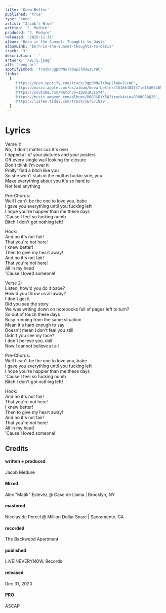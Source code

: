 ```yaml
---
title: 'Knew Better'
published: 'true'
type: 'song'
artist: "Jacob's Blue"
written: 'J. Medure'
produced: 'J. Medure'
released: '2020-12-31'
album: 'Born in the Sunset: Thoughts to Oasis'
albumLink: 'born-in-the-sunset-thoughts-to-oasis'
track: '3'
description: ' '
artwork: '/BITS.jpeg'
alt: 'song-art'
spotifyEmbed: 'track/3gpCWNwTX0wp2lWUwJLrWC'
links:
  [
    'https://open.spotify.com/track/3gpCWNwTX0wp2lWUwJLrWC',
    'https://music.apple.com/us/album/knew-better/1546646373?i=1546646559&app=music',
    'https://youtube.com/watch?v=zpBUIKJzSY4',
    'https://music.amazon.com/albums/B08RGD1X5Q?trackAsin=B08RG88QZ6',
    'https://listen.tidal.com/track/167571029',
  ]
---
```


# Lyrics

Verse 1:  
No, It don't matter cuz it's over  
I ripped all of your pictures and your posters  
Off every single wall looking for closure  
Don't think I'm over it  
Prolly' find a bitch like you  
So she won't stab in the motherfuckin side, you  
Make everything about you it's so hard to  
Not feel anything

Pre-Chorus:  
Well I can't be the one to love you, babe  
I gave you everything until you fucking left  
I hope you're happier than me these days  
'Cause I feel so fucking numb  
Bitch I don't got nothing left!

Hook:  
And no it's not fair!  
That you're not here!  
I knew better!  
Then to give my heart away!  
And no it's not fair!  
That you're not here!  
All in my head  
'Cause I loved someone!

Verse 2:  
Listen, how'd you do it babe?  
How'd you throw us all away?  
I don't get it  
Did you see the story  
We was writing down on notebooks full of pages left to turn?  
So out of touch these days  
Busy running from the same situation  
Mean it's hard enough to say  
Doesn't mean I don't feel you still  
Didn't you see my face?  
I don't believe you, doll  
Now I cannot believe at all

Pre-Chorus:  
Well I can't be the one to love you, babe  
I gave you everything until you fucking left  
I hope you're happier than me these days  
'Cause I feel so fucking numb  
Bitch I don't got nothing left!

Hook:  
And no it's not fair!  
That you're not here!  
I knew better!  
Then to give my heart away!  
And no it's not fair!  
That you're not here!  
All in my head  
'Cause I loved someone!

## Credits

<div className="album-credits flex-col w-full not-prose justify-start">
  <div className="credit flex-auto flex-grow">
    <h4>written + produced</h4>
    <p>Jacob Medure</p>
  </div>
  <div className="credit flex-auto flex-grow">
    <h4>Mixed</h4>
    <p>Alex "Matik" Estevez @ Case de Llama | Brooklyn, NY</p>
  </div>
  <div className="credit flex-auto flex-grow">
    <h4>mastered</h4>
    <p>Nicolas de Porcel @ Million Dollar Snare | Sacramento, CA</p>
  </div>
  <div className="credit flex-auto flex-grow">
    <h4>recorded</h4>
    <p>The Backwood Apartment</p>
  </div>
  <div className="credit flex-auto flex-grow">
    <h4>published</h4>
    <p>LIVEINEVERYNOW. Records</p>
  </div>
  <div className="credit flex-auto flex-grow">
    <h4>released</h4>
    <p>Dec 31, 2020</p>
  </div>
  <div className="credit flex-auto flex-grow">
    <h4>PRO</h4>
    <p>ASCAP</p>
  </div>
</div>
